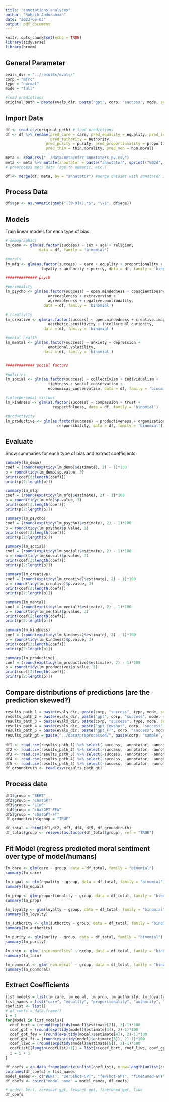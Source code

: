 ---
title: "annotations_analyses"
author: "Suhaib Abdurahman"
date: "2023-06-03"
output: pdf_document
---

```{r setup, include=FALSE}
knitr::opts_chunk$set(echo = TRUE)
library(tidyverse)
library(broom)
```

## General Parameter

```{r}
evals_dir = "../results/evals/"
corp = "mfrc"
type = "normal"
mode = "full"

#load predictions
original_path = paste(evals_dir, paste("gpt", corp, "success", mode, sep="_"), ".csv", sep="") #chatGPT
```

## Import Data

```{r}
df <- read.csv(original_path) # load predictions
df <- df %>% rename(pred_care = care, pred_equality = equality, pred_loyalty = loyalty, 
                    pred_authority = authority,
                  pred_purity = purity, pred_proportionality = proportionality, 
                  pred_thin = thin.morality, pred_non = non.moral)

meta <- read.csv("../data/meta/mfrc_annotators_pv.csv")
meta <- meta %>% mutate(annotator = paste("annotator", sprintf("%02d", ID), sep = ""))
# preprocess meta data (age to numeric, etc.)

df <- merge(df, meta, by = "annotator") #merge dataset with annotator information
```

## Process Data

```{r}
df$age <- as.numeric(gsub("([0-9]+).*$", "\\1", df$age))
```

## Models
Train linear models for each type of bias
```{r}
# demographics
lm_demo <- glm(as.factor(success) ~ sex + age + religion, 
               data = df, family = 'binomial')

#morals
lm_mfq <- glm(as.factor(success) ~ care + equality + proportionality + 
                loyalty + authority + purity, data = df, family = 'binomial')

############## psych

#personality
lm_psycho <- glm(as.factor(success) ~ open.mindedness + conscientiousness + 
                   agreeableness + extraversion + 
                   agreeableness + negative.emotionality, 
                 data = df, family = 'binomial')

# creativity
lm_creative <- glm(as.factor(success) ~ open.mindedness + creative.imagination + 
                   aesthetic.sensitivity + intellectual.curiosity,
                 data = df, family = 'binomial')

#mental health
lm_mental <- glm(as.factor(success) ~ anxiety + depression + 
                   emotional.volatility,
                 data = df, family = 'binomial')


############# social factors

#politics
lm_social <- glm(as.factor(success) ~ collectivism + individualism + 
                   tightness + social_conservatism + 
                   economical_conservatism, data = df, family = 'binomial')

#interpersonal virtues
lm_kindness <- glm(as.factor(success) ~ compassion + trust + 
                     respectfulness, data = df, family = 'binomial')

#productivity
lm_productive <- glm(as.factor(success) ~ productiveness + organization + 
                       responsibility, data = df, family = 'binomial')
```

## Evaluate
Show summaries for each type of bias and extract coefficients
```{r}
summary(lm_demo)
coef = (round(exp(tidy(lm_demo)$estimate), 2) - 1)*100
p = round(tidy(lm_demo)$p.value, 3)
print(coef[2:length(coef)])
print(p[2:length(p)])

summary(lm_mfq)
coef = (round(exp(tidy(lm_mfq)$estimate), 2) - 1)*100
p = round(tidy(lm_mfq)$p.value, 3)
print(coef[2:length(coef)])
print(p[2:length(p)])

summary(lm_psycho)
coef = (round(exp(tidy(lm_psycho)$estimate), 2) - 1)*100
p = round(tidy(lm_psycho)$p.value, 3)
print(coef[2:length(coef)])
print(p[2:length(p)])

summary(lm_social)
coef = (round(exp(tidy(lm_social)$estimate), 2) - 1)*100
p = round(tidy(lm_social)$p.value, 3)
print(coef[2:length(coef)])
print(p[2:length(p)])

summary(lm_creative)
coef = (round(exp(tidy(lm_creative)$estimate), 2) - 1)*100
p = round(tidy(lm_creative)$p.value, 3)
print(coef[2:length(coef)])
print(p[2:length(p)])

summary(lm_mental)
coef = (round(exp(tidy(lm_mental)$estimate), 2) - 1)*100
p = round(tidy(lm_mental)$p.value, 3)
print(coef[2:length(coef)])
print(p[2:length(p)])

summary(lm_kindness)
coef = (round(exp(tidy(lm_kindness)$estimate), 2) - 1)*100
p = round(tidy(lm_kindness)$p.value, 3)
print(coef[2:length(coef)])
print(p[2:length(p)])

summary(lm_productive)
coef = (round(exp(tidy(lm_productive)$estimate), 2) - 1)*100
p = round(tidy(lm_productive)$p.value, 3)
print(coef[2:length(coef)])
print(p[2:length(p)])
```

## Compare distributions of predictions (are the prediction skewed?)
```{r}
results_path_1 = paste(evals_dir, paste(corp, "success", type, mode, sep="_"), ".csv", sep="") #bert
results_path_2 = paste(evals_dir, paste("gpt", corp, "success", mode, sep="_"), ".csv", sep="") #chatGPT
results_path_3 = paste(evals_dir, paste(corp, "success", type, mode, sep="_"), "_liwc.csv", sep="") #liwc
results_path_4 = paste(evals_dir, paste("gpt_fewshot", corp, "success", mode, sep="_"), ".csv", sep="") #fewshot
results_path_5 = paste(evals_dir, paste("gpt_FT", corp, "success", mode, sep="_"), ".csv", sep="") #finetuned
results_path_gt = paste("../data/preprocessed/", paste(corp, "sample", mode, sep="_"), ".csv", sep = "") # humans
  
df1 <- read.csv(results_path_1) %>% select(-success, -annotator, -annotation) %>% distinct(.keep_all = TRUE) # load predictions
df2 <- read.csv(results_path_2) %>% select(-success, -annotator, -annotation) %>% distinct(.keep_all = TRUE)# load predictions
df3 <- read.csv(results_path_3) %>% select(-success, -annotator, -annotation) %>% distinct(.keep_all = TRUE)# load predictions
df4 <- read.csv(results_path_4) %>% select(-success, -annotator, -annotation) %>% distinct(.keep_all = TRUE)# load predictions
df5 <- read.csv(results_path_5) %>% select(-success, -annotator, -annotation) %>% distinct(.keep_all = TRUE)# load predictions
df_groundtruth <- read.csv(results_path_gt)
```

## Process data
```{r}
df1$group = "BERT"
df2$group = "chatGPT"
df3$group = "LIWC"
df4$group = "chatGPT-FEW"
df5$group = "chatGPT-FT"
df_groundtruth$group = "TRUE"

df_total = rbind(df1,df2, df3, df4, df5, df_groundtruth)
df_total$group <- relevel(as.factor(df_total$group), ref = "TRUE")
```

## Fit Model (regress predicted moral sentiment over type of model/humans)
```{r}
lm_care <- glm(care ~ group, data = df_total, family = "binomial")
summary(lm_care)

lm_equal <- glm(equality ~ group, data = df_total, family = "binomial")
summary(lm_equal)

lm_prop <- glm(proportionality ~ group, data = df_total, family = "binomial")
summary(lm_prop)

lm_loyalty <- glm(loyalty ~ group, data = df_total, family = "binomial")
summary(lm_loyalty)

lm_authority <- glm(authority ~ group, data = df_total, family = "binomial")
summary(lm_authority)

lm_purity <- glm(purity ~ group, data = df_total, family = "binomial")
summary(lm_purity)

lm_thin <- glm(`thin.morality` ~ group, data = df_total, family = "binomial")
summary(lm_thin)

lm_nonmoral <- glm(`non.moral` ~ group, data = df_total, family = "binomial")
summary(lm_nonmoral)
```

## Extract Coefficients

```{r}
list_models = list(lm_care, lm_equal, lm_prop, lm_authority, lm_loyalty, lm_purity, lm_thin, lm_nonmoral)
list_names = list("care", "equality", "proportionality", "authority", "loyalty", "purity", "thin-morality", "non-moral")
coefList <- list() 
# df_coefs = data.frame()
i = 1
for(model in list_models){
  coef_bert = (round(exp(tidy(model)$estimate[2]), 2)-1)*100
  coef_gpt = (round(exp(tidy(model)$estimate[3]), 2)-1)*100
  coef_gpt_few = (round(exp(tidy(model)$estimate[4]), 2)-1)*100
  coef_gpt_ft = (round(exp(tidy(model)$estimate[5]), 2)-1)*100
  coef_liwc = (round(exp(tidy(model)$estimate[6]), 2)-1)*100
  coefList[[length(coefList)+1]] = list(c(coef_bert, coef_liwc, coef_gpt, coef_gpt_few, coef_gpt_ft))
  i = i + 1
}

df_coefs = as.data.frame(matrix(unlist(coefList), nrow=length(unlist(coefList[1]))))
colnames(df_coefs) = list_names
model_names <- c("BERT", "zeroshot-GPT", "fewshot-GPT", "finetuned-GPT", "LIWC")
df_coefs <- cbind("model name" = model_names, df_coefs)

# order: bert, zeroshot-gpt, fewshot-gpt, finetuned-gpt, liwc
df_coefs
```


